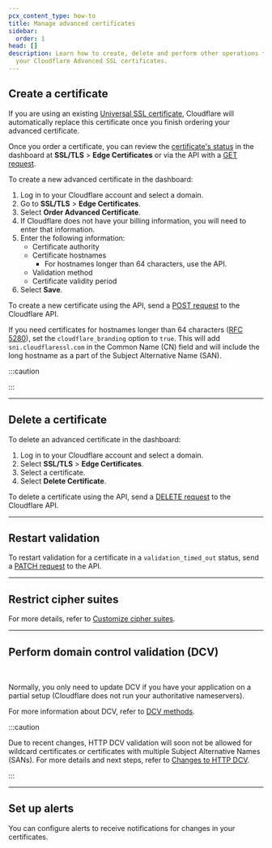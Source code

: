 ```yaml
---
pcx_content_type: how-to
title: Manage advanced certificates
sidebar:
  order: 1
head: []
description: Learn how to create, delete and perform other operations to manage
  your Cloudflare Advanced SSL certificates.
---
```



## Create a certificate

If you are using an existing [Universal SSL certificate](/ssl/edge-certificates/universal-ssl/), Cloudflare will automatically replace this certificate once you finish ordering your advanced certificate.

Once you order a certificate, you can review the [certificate's status](/ssl/reference/certificate-statuses/) in the dashboard at **SSL/TLS** > **Edge Certificates** or via the API with a [GET request](/api/operations/certificate-packs-list-certificate-packs).

<Tabs syncKey="dashPlusAPI"> <TabItem label="Dashboard">

To create a new advanced certificate in the dashboard:

1. Log in to your Cloudflare account and select a domain.
2. Go to **SSL/TLS** > **Edge Certificates**.
3. Select **Order Advanced Certificate**.
4. If Cloudflare does not have your billing information, you will need to enter that information.
5. Enter the following information:
   - Certificate authority
   - Certificate hostnames
	   - For hostnames longer than 64 characters, use the API.
   - Validation method
   - Certificate validity period
6. Select **Save**.

</TabItem> <TabItem label="API">

To create a new certificate using the API, send a [POST request](/api/operations/certificate-packs-order-advanced-certificate-manager-certificate-pack) to the Cloudflare API.

If you need certificates for hostnames longer than 64 characters ([RFC 5280](https://www.rfc-editor.org/rfc/rfc5280.html)), set the `cloudflare_branding` option to `true`. This will add `sni.cloudflaressl.com` in the Common Name (CN) field and will include the long hostname as a part of the Subject Alternative Name (SAN).

</TabItem> </Tabs>

:::caution

<Render file="acm-ca-hostnames-conditions" />

:::

---

## Delete a certificate

<Tabs syncKey="dashPlusAPI"> <TabItem label="Dashboard">

To delete an advanced certificate in the dashboard:

1. Log in to your Cloudflare account and select a domain.
2. Select **SSL/TLS** > **Edge Certificates**.
3. Select a certificate.
4. Select **Delete Certificate**.

</TabItem> <TabItem label="API">

To delete a certificate using the API, send a [DELETE request](/api/operations/certificate-packs-delete-advanced-certificate-manager-certificate-pack) to the Cloudflare API.

</TabItem> </Tabs>

---

## Restart validation

To restart validation for a certificate in a `validation_timed_out` status, send a [PATCH request](/api/operations/certificate-packs-restart-validation-for-advanced-certificate-manager-certificate-pack) to the API.

---

## Restrict cipher suites

<Render file="cipher-suites-definition" />

For more details, refer to [Customize cipher suites](/ssl/edge-certificates/additional-options/cipher-suites/customize-cipher-suites/).

---

## Perform domain control validation (DCV)

<Render file="dcv-definition" /> <br />

Normally, you only need to update DCV if you have your application on a partial setup (Cloudflare does not run your authoritative nameservers).

For more information about DCV, refer to [DCV methods](/ssl/edge-certificates/changing-dcv-method/).

:::caution

Due to recent changes, HTTP DCV validation will soon not be allowed for wildcard certificates or certificates with multiple Subject Alternative Names (SANs). For more details and next steps, refer to [Changes to HTTP DCV](/ssl/reference/migration-guides/dcv-update/).

:::

---

## Set up alerts

You can configure alerts to receive notifications for changes in your certificates.

<AvailableNotifications
	product="SSL/TLS"
	notificationFilter="Advanced Certificate Alert"
/>

<Render file="get-started" product="notifications" />
